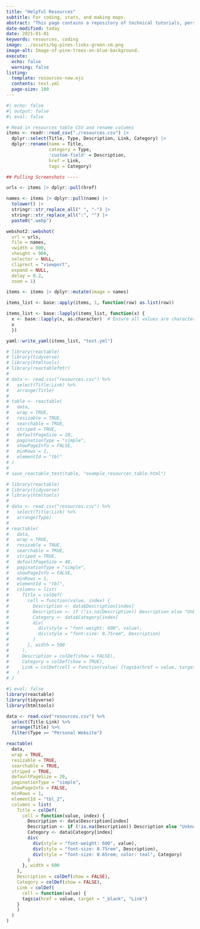 ```yaml
---
title: "Helpful Resources"
subtitle: For coding, stats, and making maps.
abstract: "This page contains a repository of technical tutorials, personal blogs, ebooks, data sources, inspirational works and other websites that I find myself consistently referring back to for my technical projects."
date-modified: today
date: 2021-01-01
keywords: resources, coding
image: ../assets/bg-pines-links-green-sm.png
image-alt: Image-of-pine-trees-on-blue-background.
execute:
  echo: false
  warning: false
listing:
  template: resources-new.ejs
  contents: test.yml
  page-size: 100
---
```


```r
#| echo: false
#| output: false
#| eval: false

# Read in resources table CSV and rename columns
items <- readr::read_csv("./resources.csv") |> 
  dplyr::select(Title, Type, Description, Link, Category) |> 
  dplyr::rename(name = Title,
                category = Type,
                'custom-field' = Description,
                href = Link,
                tags = Category)

## Pulling Screenshots ----

urls <- items |> dplyr::pull(href)

names <- items |> dplyr::pull(name) |> 
  tolower() |> 
  stringr::str_replace_all(" ", "-") |> 
  stringr::str_replace_all(":", "") |> 
  paste0(".webp")

webshot2::webshot(
  url = urls,
  file = names,
  vwidth = 900,
  vheight = 900,
  selector = NULL,
  cliprect = "viewport",
  expand = NULL,
  delay = 0.2,
  zoom = 1)

items <- items |> dplyr::mutate(image = names)

items_list <- base::apply(items, 1, function(row) as.list(row))

items_list <- base::lapply(items_list, function(x) {
  x <- base::lapply(x, as.character)  # Ensure all values are character strings
  x
  })

yaml::write_yaml(items_list, "test.yml")

```




<!-- ## Resource Database -->

<!-- Use the filter/search options below to explore my collated resources. Items have been loosely categorized by topic and type of content. Please reach out with any suggestions, edits, or questions. -->

```r
# library(reactable)
# library(tidyverse)
# library(htmltools)
# library(reactablefmtr)
# 
# data <- read.csv("resources.csv") %>% 
#   select(Title:Link) %>% 
#   arrange(Title)
# 
# table <- reactable(
#   data,
#   wrap = TRUE,
#   resizable = TRUE,
#   searchable = TRUE,
#   striped = TRUE,
#   defaultPageSize = 20,
#   paginationType = "simple",
#   showPageInfo = FALSE,
#   minRows = 1,
#   elementId = "tbl"
# )
# 
# save_reactable_test(table, "example_resources_table.html")

```

```r
# library(reactable)
# library(tidyverse)
# library(htmltools)
# 
# data <- read.csv("resources.csv") %>% 
#   select(Title:Link) %>% 
#   arrange(Type)
# 
# reactable(
#   data,
#   wrap = TRUE,
#   resizable = TRUE,
#   searchable = TRUE,
#   striped = TRUE,
#   defaultPageSize = 40,
#   paginationType = "simple",
#   showPageInfo = FALSE,
#   minRows = 1,
#   elementId = "tbl",
#   columns = list(
#     Title = colDef(
#       cell = function(value, index) {
#         Description <- data$Description[index]
#         Description <- if (!is.na(Description)) Description else "Unknown"
#         Category <- data$Category[index]
#         div(
#           div(style = "font-weight: 600", value),
#           div(style = "font-size: 0.75rem", Description)
#         )
#       }, width = 500
#     ),
#     Description = colDef(show = FALSE),
#     Category = colDef(show = TRUE),
#     Link = colDef(cell = function(value) {tags$a(href = value, target = "_blank", "Link")})
#   )
# )
```

<!-- ## My Favorite Sources -->

<!-- Some of my favorite GIS data sources can be found [here](https://freegisdata.rtwilson.com/). -->


<!-- ## Inspirational Works -->

<!-- The following creators have provided me with inspiration in one or more of my professional projects. Each of their personal sites are included below. -->

```r
#| eval: false
library(reactable)
library(tidyverse)
library(htmltools)

data <- read.csv("resources.csv") %>% 
  select(Title:Link) %>% 
  arrange(Title) %>% 
  filter(Type == "Personal Website")

reactable(
  data,
  wrap = TRUE,
  resizable = TRUE,
  searchable = TRUE,
  striped = TRUE,
  defaultPageSize = 20,
  paginationType = "simple",
  showPageInfo = FALSE,
  minRows = 1,
  elementId = "tbl_2",
  columns = list(
    Title = colDef(
      cell = function(value, index) {
        Description <- data$Description[index]
        Description <- if (!is.na(Description)) Description else "Unknown"
        Category <- data$Category[index]
        div(
          div(style = "font-weight: 600", value),
          div(style = "font-size: 0.75rem", Description),
          div(style = "font-size: 0.65rem; color: teal", Category)
        )
      }, width = 600
    ),
    Description = colDef(show = FALSE),
    Category = colDef(show = FALSE),
    Link = colDef(
      cell = function(value) {
      tags$a(href = value, target = "_blank", "Link")
    }
    )
  )
)
```

